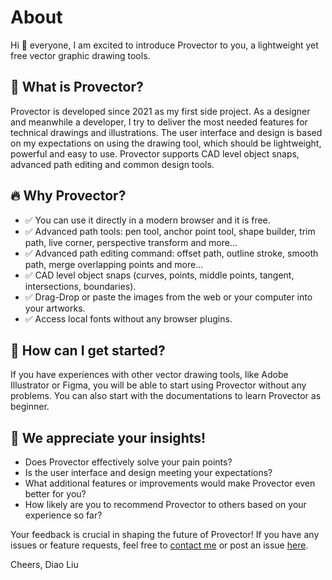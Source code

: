 # About

Hi 👋 everyone, I am excited to introduce Provector to you, a lightweight yet free vector graphic drawing tools.

## 🚀 What is Provector?

Provector is developed since 2021 as my first side project. As a designer and meanwhile a developer, I try to deliver the most needed features for technical drawings and illustrations. The user interface and design is based on my expectations on using the drawing tool, which should be lightweight, powerful and easy to use. Provector supports CAD level object snaps, advanced path editing and common design tools.

## 🔥 Why Provector?

- ✅ You can use it directly in a modern browser and it is free.
- ✅ Advanced path tools: pen tool, anchor point tool, shape builder, trim path, live corner, perspective transform and more...
- ✅ Advanced path editing command: offset path, outline stroke, smooth path, merge overlapping points and more...
- ✅ CAD level object snaps (curves, points, middle points, tangent, intersections, boundaries).
- ✅ Drag-Drop or paste the images from the web or your computer into your artworks.
- ✅ Access local fonts without any browser plugins.

## 🎯 How can I get started?

If you have experiences with other vector drawing tools, like Adobe Illustrator or Figma, you will be able to start using Provector without any problems. You can also start with the documentations to learn Provector as beginner.

## 🎉 We appreciate your insights!

- Does Provector effectively solve your pain points?
- Is the user interface and design meeting your expectations?
- What additional features or improvements would make Provector even better for you?
- How likely are you to recommend Provector to others based on your experience so far?

Your feedback is crucial in shaping the future of Provector! If you have any issues or feature requests, feel free to [contact me](mailto:diao.liu@provector.app) or post an issue [here](https://github.com/diaoliu/provector/issues).

Cheers,
Diao Liu
